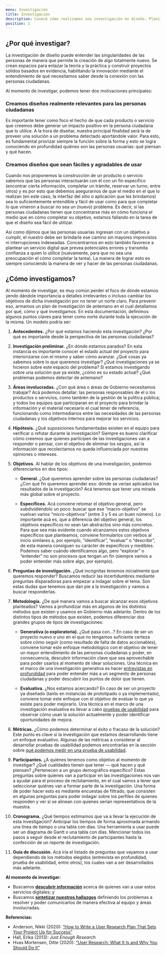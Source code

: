 ```yaml
---
menu: Investigación
title: Investigación
description: Conocé cómo realizamos una investigación en diseño. Planificamos definiendo qué queremos aprender, salimos a campo para recolectar los datos y conectar con las personas ciudadanas, y volvemos para analizar lo que encontramos para hacer sentido de lo recolectado.
position: 1
---
```


## ¿Por qué investigar?

La investigación de diseño puede entender las singularidades de las personas de manera que permite la creación de algo totalmente nuevo. Se crean espacios para enlazar la teoría y la práctica y construir proyectos sólidos basados en evidencia, habilitando la innovación mediante el entendimiento de qué necesitamos saber desde la conexión con las personas ciudadanas.

Al momento de investigar, podemos tener dos motivaciones principales:

### Creamos diseños realmente relevantes para las personas ciudadanas

Es importante tener como foco el hecho de que cada producto o servicio que creemos debe generar un impacto positivo en la persona ciudadana que lo utilice.
A la hora de diseñar, nuestra principal finalidad será la de proveer una solución a un problema detectado aportándole valor. Para esto, es fundamental priorizar siempre la función sobre la forma y esto se logra conociendo en profundidad quiénes son las personas usuarias: qué piensan y qué hacen.

### Creamos diseños que sean fáciles y agradables de usar

Cuando nos proponemos la construcción de un producto o servicio sabemos que las personas interactuarán con él con un fin específico (encontrar cierta información, completar un trámite, reservar un turno, entre otros) y es por esto que debemos asegurarnos de que el medio en el que lo realizan (en este caso, la interfaz del sitio o aplicación que les brindamos) sea lo suficientemente entendible y fácil de usar como para que completar lo que vinieron a buscar no sea un (nuevo) problema. Es decir, si las personas ciudadanas tienen que concentrarse más en cómo funciona el medio que en cómo completar su objetivo, estamos fallando en la tarea de que el diseño sea fácil de utilizar.

Así como dijimos que las personas usuarias ingresan con un objetivo a cumplir, el nuestro debe ser brindarle ese camino sin mayores imprevistos ni interrupciones indeseadas. Concentrarnos en esto también favorece a plantear un servicio digital que prevea potenciales errores y transmita confianza a quien lo utilice (nuevamente, para que no sea una preocupación el cómo completar la tarea). La manera de lograr esto es siempre conociendo la manera de ver y hacer de las personas ciudadanas.

## ¿Cómo investigamos?

Al momento de investigar, es muy común perder el foco de dónde estamos yendo dándole importancia a detalles irrelevantes o incluso cambiar los objetivos de dicha investigación por no tener un norte claro. Para prevenir eso, armamos un plan de investigación de antemano en el cual detallamos por qué, cómo y qué investigamos. En esta documentación, definimos algunos puntos claves para tener como norte durante toda la ejecución de la misma. Un modelo podría ser:

1. **Antecedentes.** ¿Por qué estamos haciendo esta investigación? ¿Por qué es importante desde la perspectiva de las personas ciudadanas?

2. **Investigación preliminar.** ¿En dónde estamos parados? En esta instancia es importante conocer el estado actual del proyecto para interiorizarse con el mismo y saber cómo avanzar. ¿Qué cosas ya sabemos sobre lo que queremos investigar? ¿Qué investigaciones ya se hicieron sobre este espacio del problema? Si estamos investigando sobre una solución que ya existe, ¿cómo es su estado actual? ¿Qué problemas podemos detectar de antemano?

3. **Áreas involucradas.** ¿Con qué área o áreas de Gobierno necesitamos trabajar? Acá podemos detallar: las personas responsables de el o los productos o servicios, como también de la gestión de la política pública; y todos los equipos que participaran en el proyecto para brindar la información y el material necesario el cual tener de referencia, funcionando como intermediarios entre las necesidades de las personas ciudadanas y los objetivos internos para mejorar los servicios.

4. **Hipótesis.** ¿Qué suposiciones fundamentadas existen en el equipo para verificar o refutar durante la investigación? Siempre es bueno clarificar cómo creemos que quienes participen de las investigaciones van a responder o pensar, con el objetivo de eliminar los sesgos, así la información que recolectamos no queda influenciada por nuestras opiniones o intereses.

5. **Objetivos.** Al hablar de los objetivos de una investigación, podemos diferenciarlos en dos tipos:

   - **General.** ¿Qué queremos aprender sobre las personas ciudadanas? ¿Con qué fin queremos aprender eso: dónde se verían aplicados los resultados de la investigación? Acá tenemos que tener una mirada más global sobre el proyecto.

   - **Específicos.** Acá conviene retomar el objetivo general, pero subdividiéndolo un poco: buscar que ese “macro-objetivo” se vuelvan varios “micro-objetivos” (entre 3 y 5 es un buen número). Lo importante acá es, que a diferencia del objetivo general, los objetivos específicos no sean tan abstractos sino más concretos. Para que sea más evidente cuando alcanzamos estos objetivos específicos que planteamos, conviene formularlos con verbos al inicio similares a, por ejemplo, “identificar”, “evaluar” o “describir”, de esta manera consiguen su carácter de específicos y medibles. Podemos saber cuándo identificamos algo, pero “explorar” o “entender” no son procesos que tengan un fin (siempre vamos a poder entender más sobre algo, por ejemplo).


6. **Preguntas de investigación.** ¿Qué incógnitas tenemos inicialmente que queremos responder? Buscamos reducir las incertidumbres mediante preguntas disparadoras para empezar a indagar sobre el tema. Son estas dudas que tenemos que dan pie a la investigación y vamos a buscar responderlas.

7. **Metodología.** ¿De qué manera vamos a buscar alcanzar esos objetivos planteados? Vamos a profundizar más en algunos de los distintos métodos que existen y usamos en Gobierno más adelante. Dentro de los distintos tipos de métodos que existen, podemos diferenciar dos grandes grupos de tipos de investigaciones:

   - **Generativa (o exploratoria).** ¿Qué pasa con…? En caso de ser un proyecto nuevo o uno en el que no tengamos suficiente certeza sobre cómo seguir (como resultado de falta de datos accionables), conviene tomar este enfoque metodológico con el objetivo de tener un mayor entendimiento de las personas ciudadanas y poder, en consecuencia, descubrir información clave que sea aprovechable para poder usarlos al momento de idear soluciones. Una técnica en el marco de una investigación generativa es hacer [entrevistas en profundidad](https://gcba.github.io/estandares/creamos_experiencias/usabilidad/investigación/descubrir/#entrevistas-en-profundidad) para poder entender más a un segmento de personas ciudadanas y poder descubrir los puntos de dolor que tienen.

   - **Evaluativa.** ¿Nos estamos acercando? En caso de ser un proyecto ya diseñado (tanto en instancias de prototipado o ya implementado), conviene tomar este enfoque con el objetivo de evaluar lo que ya existe para poder mejorarlo. Una técnica en el marco de una investigación evaluativa es llevar a cabo [pruebas de usabilidad](https://gcba.github.io/estandares/creamos_experiencias/usabilidad/pruebas-de-usabilidad/) para observar cómo usan la solución actualmente y poder identificar oportunidades de mejora.


8. **Métricas.** ¿Cómo podemos determinar el éxito o fracaso de la solución? Este punto es clave si la investigación que estamos desarrollando tiene un enfoque evaluativo. Algunas de las métricas a considerar al desarrollar pruebas de usabilidad podemos encontrarlas en la sección sobre [qué podemos medir en una prueba de usabilidad](https://gcba.github.io/estandares/creamos_experiencias/usabilidad/pruebas-de-usabilidad/#%C2%BFqu%C3%A9-podemos-medir-en-una-prueba-de-usabilidad).

9. **Participantes.** ¿A quiénes tenemos como objetivo al momento de investigar? ¿Qué cualidades tienen que tener — qué hacen y qué piensan? ¿Pertenecen a un grupo demográfico específico? Estas preguntas sobre quienes van a participar en las investigaciones nos van a ayudar para el proceso de reclutamiento, en el cual vamos a tener que seleccionar quiénes van a formar parte de la investigación. Una forma de poder hacer esto es mediante encuestas de filtrado, que consisten en algunas preguntas para poder indagar sobre los perfiles de quienes responden y ver si se alinean con quienes serían representativos de la muestra.

10. **Cronograma.** ¿Qué tiempos estimamos que va a llevar la ejecución de esta investigación? Anticipar los tiempos de forma aproximada armando una línea de tiempo o una tabla con días. Una herramienta a usar puede ser un diagrama de Gantt o una tabla con días. Mencionar todos los pasos a seguir desde el reclutamiento de participantes hasta la confección de un reporte de investigación.

11. **Guía de discusión.** Acá iría el listado de preguntas que vayamos a usar dependiendo de los métodos elegidos (entrevista en profundidad, prueba de usabilidad, entre otros), los cuales van a ser desarrollados más adelante.

**Al momento de investigar:**

- Buscamos **[descubrir información](https://gcba.github.io/estandares/creamos_experiencias/usabilidad/investigaci%C3%B3n/descubrir/)** acerca de quienes van a usar estos servicios digitales; y
- Buscamos **[sintetizar nuestros hallazgos](https://gcba.github.io/estandares/creamos_experiencias/usabilidad/investigaci%C3%B3n/sintetizar/)** definiendo los problemas a resolver y poder comunicarlos de manera efectiva al equipo y áreas involucradas.

**Referencias:**

- Anderson, Nikki (2020): [“How to Write a User Research Plan That Sets Your Project Up for Success”](https://dscout.com/people-nerds/how-to-write-a-user-research-plan-that-sets-your-project-up-for-success)
- Hall, Erika (2013): _Just Enough Research_
- Hvas Mortensen, Ditte (2020): [“User Research: What It Is and Why You Should Do It”](https://www.interaction-design.org/literature/article/user-research-what-it-is-and-why-you-should-do-it?r=santiago-bugdadi)
